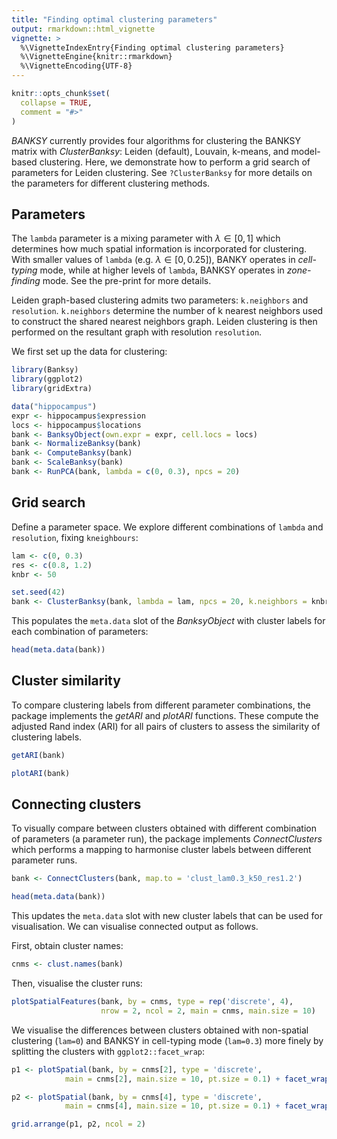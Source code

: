 ```yaml
---
title: "Finding optimal clustering parameters"
output: rmarkdown::html_vignette
vignette: >
  %\VignetteIndexEntry{Finding optimal clustering parameters}
  %\VignetteEngine{knitr::rmarkdown}
  %\VignetteEncoding{UTF-8}
---
```


```r
knitr::opts_chunk$set(
  collapse = TRUE,
  comment = "#>"
)
```

*BANKSY* currently provides four algorithms for clustering the BANKSY matrix
with *ClusterBanksy*: Leiden (default), Louvain, k-means, and model-based 
clustering. Here, we demonstrate how to perform a grid search of parameters for 
Leiden clustering. See `?ClusterBanksy` for more details on the parameters for
different clustering methods.

## Parameters

The `lambda` parameter is a mixing parameter with $\lambda\in[0,1]$ which determines how much spatial information is incorporated for clustering. With 
smaller values of `lambda` (e.g. $\lambda\in[0,0.25]$), BANKY operates in 
*cell-typing* mode, while at higher levels of `lambda`, BANKSY operates in 
*zone-finding* mode. See the pre-print for more details.

Leiden graph-based clustering admits two parameters: `k.neighbors` and `resolution`. `k.neighbors` determine the number of k nearest neighbors used to construct the shared nearest neighbors graph. Leiden clustering is then 
performed on the resultant graph with resolution `resolution`.

We first set up the data for clustering:

```r
library(Banksy)
library(ggplot2)
library(gridExtra)

data("hippocampus")
expr <- hippocampus$expression
locs <- hippocampus$locations
bank <- BanksyObject(own.expr = expr, cell.locs = locs)
bank <- NormalizeBanksy(bank)
bank <- ComputeBanksy(bank)
bank <- ScaleBanksy(bank)
bank <- RunPCA(bank, lambda = c(0, 0.3), npcs = 20)
```

## Grid search

Define a parameter space. We explore different combinations of `lambda` and 
`resolution`, fixing `kneighbours`:

```r
lam <- c(0, 0.3)
res <- c(0.8, 1.2)
knbr <- 50

set.seed(42)
bank <- ClusterBanksy(bank, lambda = lam, npcs = 20, k.neighbors = knbr, resolution = res)
```

This populates the `meta.data` slot of the *BanksyObject* with cluster labels
for each combination of parameters:

```r
head(meta.data(bank))
```

## Cluster similarity

To compare clustering labels from different parameter combinations, the package
implements the *getARI* and *plotARI* functions. These compute the adjusted 
Rand index (ARI) for all pairs of clusters to assess the similarity of 
clustering labels. 

```r
getARI(bank)

plotARI(bank) 
```

## Connecting clusters

To visually compare between clusters obtained with different combination of 
parameters (a parameter run), the package implements *ConnectClusters* which
performs a mapping to harmonise cluster labels between different parameter runs.

```r
bank <- ConnectClusters(bank, map.to = 'clust_lam0.3_k50_res1.2')

head(meta.data(bank))
```

This updates the `meta.data` slot with new cluster labels that can be used for visualisation. We can visualise connected output as follows.

First, obtain cluster names:

```r
cnms <- clust.names(bank)
```

Then, visualise the cluster runs:

```r
plotSpatialFeatures(bank, by = cnms, type = rep('discrete', 4), 
                    nrow = 2, ncol = 2, main = cnms, main.size = 10)
```

We visualise the differences between clusters obtained with non-spatial 
clustering (`lam=0`) and BANKSY in cell-typing mode (`lam=0.3`) more finely by splitting the clusters with `ggplot2::facet_wrap`:

```r
p1 <- plotSpatial(bank, by = cnms[2], type = 'discrete', 
            main = cnms[2], main.size = 10, pt.size = 0.1) + facet_wrap(~ feature)

p2 <- plotSpatial(bank, by = cnms[4], type = 'discrete', 
            main = cnms[4], main.size = 10, pt.size = 0.1) + facet_wrap(~ feature)

grid.arrange(p1, p2, ncol = 2)
```
